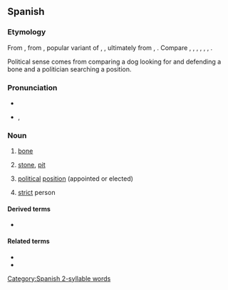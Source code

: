 ==Spanish==
{{wikipedia|lang=es}}

===Etymology===
From {{inh|es|osp|huesso}}, from {{inh|es|la|ossum}}, popular variant of {{m|la|os}}, {{m|la||ossis}}, ultimately from {{inh|es|ine-pro|*h₃ésth₁||bone}}, {{m|ine-pro|*h₂óst}}. Compare {{cog|ca|os}}, {{cog|fr|os}}, {{cog|ia|osso}}, {{cog|it|osso}}, {{cog|pt|osso}}, {{cog|ro|os}}, {{cog|sc|ossu}}.

Political sense comes from comparing a dog looking for and defending a bone and a politician searching a position.

===Pronunciation===
* {{es-IPA}}
* {{a|dialectal}} {{es-IPA|güeso}}, {{es-IPA|bueso}}

===Noun===
{{es-noun|m}}

# {{lb|es|anatomy}} [[bone]]
# {{lb|es|botany}} [[stone]], [[pit]] {{gloss|the central part of some [[fruit]]s, consisting of the [[seed]] and a hard [[endocarp]] layer (like those of peach, olive, avocado or mango)}}
# {{lb|es|politics|Mexico|slang}} [[political]] [[position]] (appointed or elected)
# {{lb|es|Spain|informal}} [[strict]] person

====Derived terms====
* {{l|es|a otro perro con ese hueso}}

====Related terms====
* {{l|es|ososo}}
* {{l|es|huesudo}}

[[Category:Spanish 2-syllable words]]